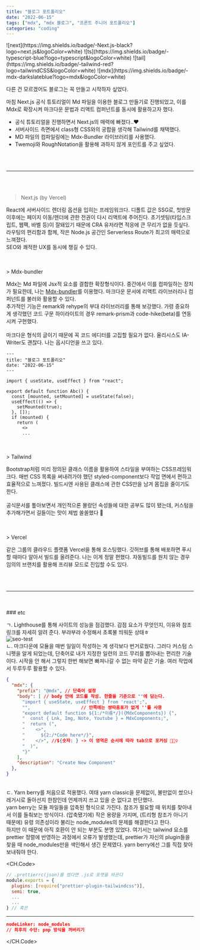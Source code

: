 ```yaml
---
title: "블로그 포트폴리오"
date: "2022-06-15"
tags: ["mdx", "mdx 블로그", "프론트 주니어 포트폴리오"]
categories: "coding"
---
```



<div className="flex flex-row justify-center space-x-1 mb-16">
  <span>![next](https://img.shields.io/badge/-Next.js-black?logo=next.js&logoColor=white)</span>
  <span>![ts](https://img.shields.io/badge/-typescript-blue?logo=typescript&logoColor=white)</span>
  <span>![tail](https://img.shields.io/badge/-tailwind-red?logo=tailwindCSS&logoColor=white)</span>
  <span>![mdx](https://img.shields.io/badge/-mdx-darkslateblue?logo=mdx&logoColor=white)</span>
</div>

다른 건 모르겠어도 블로그는 꼭 만들고 시작하자 싶었다.

마침 Next.js 공식 튜토리얼이 Md 파일을 이용한 블로그 만들기로 진행되었고, 이를 Mdx로 확장시켜 마크다운 문법과 리액트 컴퍼넌트를 동시에 활용하고자 했다.

- 공식 튜토리얼을 진행하면서 Next.js의 매력에 빠졌다..♥️
- 서버사이드 측면에서 class형 CSS와의 궁합을 생각해 Tailwind를 채택했다.
- MD 파일의 컴파일링에는 Mdx-Bundler 라이브러리를 사용했다.
- Twemoji와 RoughNotation을 활용해 과하지 않게 포인트를 주고 싶었다.

<br />
<br />
<hr/>
<br />
<br />

> Next.js (by Vercel)

React에 서버사이드 렌더링 옵션을 입히는 프레임워크다. 디폴트 값은 SSG로, 첫방문 이후에는 페이지 이동/렌더에 관한 전권이 다시 리액트에 주어진다. 초기셋팅(타입스크립트, 웹팩, 바벨 등)이 잘돼있기 때문에 CRA 유저라면 적응에 큰 무리가 없을 듯싶다.  
라우팅의 편리함과 함께, 작은 Node.js 공간인 Serverless Route가 최고의 매력으로 느껴졌다.  
SEO와 쾌적한 UX를 동시에 챙길 수 있다.

<br />
<br />
> Mdx-bundler

Mdx는 Md 파일에 Jsx적 요소를 결합한 확장형식이다. 중간에서 이를 컴파일하는 장치가 필요한데, 나는 [Mdx-bundler](https://www.iamyadav.com/blogs/use-mdx-bundler-with-next-js)를 이용했다. 마크다운 문서에 리액트 라이브러리나 컴퍼넌트를 불러와 활용할 수 있다.  
추가적인 기능은 remark와 rehype의 부대 라이브러리를 통해 보강했다. 가령 중요하게 생각했던 코드 구문 하이라이트의 경우 remark-prism과 code-hike(beta)를 연동시켜 구현했다.  
<br/>
마크다운 형식의 글이기 때문에 꼭 코드 에디터를 고집할 필요가 없다. 율리시스도 IA-Writer도 괜찮다. 나는 옵시디언을 쓰고 있다.

```mdx 예시.mdx
---
title: "블로그 포트폴리오"
date: "2022-06-15"
---

import { useState, useEffect } from "react";

export default function Abc() {
  const [mounted, setMounted] = useState(false);
  useEffect(() => {
    setMounted(true);
  }, []);
  if (mounted) {
    return (
      <>
      ...
```
<br />
<br />
> Tailwind

Bootstrap처럼 미리 정의된 클래스 이름을 활용하여 스타일을 부여하는 CSS프레임워크다. 매번 CSS 목록을 써내려가야 했던 styled-component보다 작업 면에서 편하고 효율적으로 느껴졌다. 빌드시엔 사용된 클래스에 관한 CSS만을 남겨 몸집을 줄이기도 한다.  
<br/>
공식문서를 톺아보면서 개인적으론 몰랐던 속성들에 대한 공부도 많이 됐는데, 커스텀을 추가해가면서 길들이는 맛이 제법 쏠쏠했다 🙊

<br />
<br />
> Vercel

같은 그룹의 클라우드 플랫폼 Vercel을 통해 호스팅했다. 깃허브를 통해
배포하면 푸시할 때마다 알아서 빌드를 올려준다. 나는 이게 정말 편했다. 자동빌드를 원치 않는
경우 임의의 브랜치를 활용해 프리뷰 모드로 진입할 수도 있다.

<br />
<br />
<hr/>
<br />
<br />
### etc
<br />

ㄱ. Lighthouse를 통해 사이트의 성능을 점검했다. 감점 요소가 무엇인지, 이유와 참조 링크를 자세히 알려 준다. 부랴부랴 수정해서 초록불 띄워둔 상태ㅎ
<br/>
![seo-test](/images/seo-test.png)
<br/>
ㄴ. 마크다운에 모듈을 매번 일일이 작성하는 게 생각보다 번거로웠다. 그러다 커스텀 스니펫을 알게 되었는데, 단축어로 내가 지정한 일련의 코드 무리를 뽑아내는 편리한 기술이다. 시작을 안 해서 그렇지 한번 해보면 빠져나갈 수 없는 마약 같은 기술. 여러 작업에서 두루두루 활용할 수 있다.
```json markdown.json
{
  "mdx": {
    "prefix": "@mdx", // 단축어 설정
    "body": [ // body 안에 코드를 작성. 한줄을 기준으로 ""에 담는다.
      "import { useState, useEffect } from 'react';",
      "",                   // 안쪽에는 쌍따옴표가 없게 ''를 사용
      "export default function ${1:/*이름*/}({MdxComponents}) {",
      "  const { Lnk, Img, Note, Youtube } = MdxComponents;",
      "  return (",
      "    <>",
      "      ${2:/*Code here*/}",
      "    </>", //${숫자: } -> 이 영역은 순서에 따라 tab으로 포커싱 🙆🏻‍♀️
      "  )",
      "}"
    ],
    "description": "Create New Component"
  },
}
```
<br/>
ㄷ. Yarn berry를 처음으로 적용했다. 여태 yarn classic을 문제없이, 불만없이 썼으나 레거시로 돌아선지 한참인데 언제까지 쓰고 있을 순 없다고 판단했다.  
<br/>
yarn berry는 모듈 파일들을 압축된 형식으로 가진다. 참조가 필요할 때 위치를 찾아내서 이를 들춰보는 방식이다. (압축됐기에) 작은 용량을 가지며, (트리형 참조가 아니기 때문에) 유령 의존성이라 불리는 node_modules의 문제를 해결한다고 한다.  
<br/>
하지만 이 때문에 아직 호환이 안 되는 부분도 분명 있었다. 여기서는 tailwind 요소를 prettier 정렬에 반영하는 과정에서 오류가 발생했는데, prettier가 자신의 plugin들을 찾을 때 node_modules만을 색인해서 생긴 문제였다. yarn berry에선 그를 직접 찾아 보내줘야 한다.

<CH.Code>
```js .prettierrc.js
// .prettierrc(json)를 썼다면 .js로 포맷을 바꾼다
module.exports = {
  plugins: [require("prettier-plugin-tailwindcss")],
  semi: true,
  ...
  ...
} // 혹은
```
---
```json .yarnrc.yml
nodeLinker: node_modules
// 최후의 수단: pnp 방식을 꺼버리기
```
</CH.Code>
      